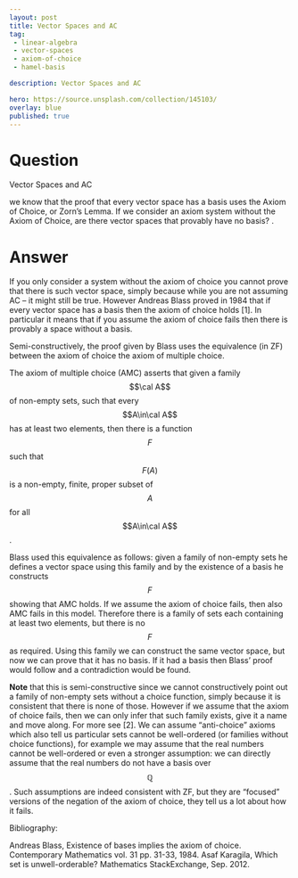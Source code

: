 ---
layout: post
title: Vector Spaces and AC
tag:
 - linear-algebra
 - vector-spaces
 - axiom-of-choice
 - hamel-basis

description: Vector Spaces and AC

hero: https://source.unsplash.com/collection/145103/
overlay: blue 
published: true
---

# Question 

Vector Spaces and AC

<!--break-->


we know that the proof that every vector space has a basis uses the Axiom of Choice, or Zorn's Lemma.
 If we consider an axiom system without the Axiom of Choice, are there vector spaces that provably have no basis?
.


# Answer 


If you only consider a system without the axiom of choice you cannot prove that there is such vector space, simply because while you are not assuming AC -- it might still be true.
However Andreas Blass proved in 1984 that if every vector space has a basis then the axiom of choice holds [1]. In particular it means that if you assume the axiom of choice fails then there is provably a space without a basis.

Semi-constructively, the proof given by Blass uses the equivalence (in ZF) between the axiom of choice the axiom of multiple choice.

The axiom of multiple choice (AMC) asserts that given a family $$\cal A$$ of non-empty sets, such that every $$A\in\cal A$$ has at least two elements, then there is a function $$F$$ such that $$F(A)$$ is a non-empty, finite, proper subset of $$A$$ for all $$A\in\cal A$$.

Blass used this equivalence as follows: given a family of non-empty sets he defines a vector space using this family and by the existence of a basis he constructs $$F$$ showing that AMC holds.
If we assume the axiom of choice fails, then also AMC fails in this model. Therefore there is a family of sets each containing at least two elements, but there is no $$F$$ as required. Using this family we can construct the same vector space, but now we can prove that it has no basis. If it had a basis then Blass' proof would follow and a contradiction would be found.


**Note** that this is semi-constructive since we cannot constructively point out a family of non-empty sets without a choice function, simply because it is consistent that there is none of those. However if we assume that the axiom of choice fails, then we can only infer that such family exists, give it a name and move along. For more see [2]. 
We can assume "anti-choice" axioms which also tell us particular sets cannot be well-ordered (or families without choice functions), for example we may assume that the real numbers cannot be well-ordered or even a stronger assumption: we can directly assume that the real numbers do not have a basis over $$\mathbb Q$$. Such assumptions are indeed consistent with ZF, but they are "focused" versions of the negation of the axiom of choice, they tell us a lot about how it fails.

Bibliography:

Andreas Blass, Existence of bases implies the axiom of choice. Contemporary Mathematics vol. 31 pp. 31-33, 1984.
Asaf Karagila, Which set is unwell-orderable? Mathematics StackExchange, Sep. 2012.


